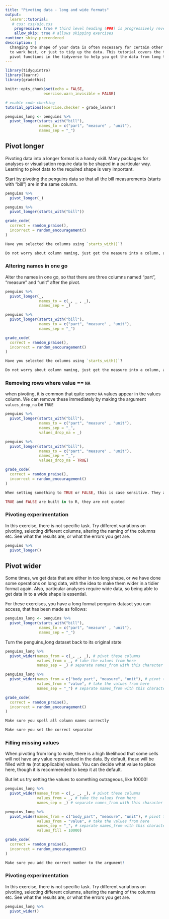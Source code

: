 ```yaml
---
title: "Pivoting data - long and wide formats"
output: 
  learnr::tutorial:
   # css: css/uio.css
    progressive: true # third level heading (###) is progressively revealed
    allow_skip: true # allows skipping exercises
runtime: shiny_prerendered
description: |
  Changing the shape of your data is often necessary for certain other functions
  to work best, or just to tidy up the data. This tutorial covers the two
  pivot functions in the tidyverse to help you get the data from long to wide, and vice versa.
---
```


```r

library(tidyquintro)
library(learnr)
library(gradethis)

knitr::opts_chunk$set(echo = FALSE,
                 exercise.warn_invisible = FALSE)

# enable code checking
tutorial_options(exercise.checker = grade_learnr)

penguins_long <- penguins %>% 
  pivot_longer(starts_with("bill"),
               names_to = c("part", "measure" , "unit"),
               names_sep = "_")
```


## Pivot longer

Pivoting data into a longer format is a handy skill.
Many packages for analyses or visualisation require data to be shaped in a particular way.
Learning to pivot data to the required shape is very important.

Start by pivoting the penguins data so that all the bill measurements (starts with "bill") are in the same column.

```r
penguins %>% 
  pivot_longer(_)
```

```r
penguins %>% 
  pivot_longer(starts_with("bill"))
```

```r
grade_code(
  correct = random_praise(),
  incorrect = random_encouragement()
)
```

```r
Have you selected the columns using `starts_with()`?
```

```r
Do not worry about column naming, just get the measure into a column, and the measure names into another. 
```



### Altering names in one go

Alter the names in one go, so that there are three columns named "part", "measure" and "unit" after the pivot.
```r
penguins %>% 
  pivot_longer(_,
               names_to = c(_, _ , _),
               names_sep = _)
```

```r
penguins %>% 
  pivot_longer(starts_with("bill"),
               names_to = c("part", "measure" , "unit"),
               names_sep = "_")
```

```r
grade_code(
  correct = random_praise(),
  incorrect = random_encouragement()
)
```

```r
Have you selected the columns using `starts_with()`?
```

```r
Do not worry about column naming, just get the measure into a column, and the measure names into another. 
```

### Removing rows where value == `NA`

when pivoting, it is common that quite some `NA` values appear in the values column. 
We can remove these immediately by making the argument `values_drop_na` be  `TRUE`

```r
penguins %>% 
  pivot_longer(starts_with("bill"),
               names_to = c("part", "measure" , "unit"),
               names_sep = "_",
               values_drop_na = _)
```

```r
penguins %>% 
  pivot_longer(starts_with("bill"),
               names_to = c("part", "measure" , "unit"),
               names_sep = "_",
               values_drop_na = TRUE)
```

```r
grade_code(
  correct = random_praise(),
  incorrect = random_encouragement()
)
```

```r
When setting something to TRUE or FALSE, this is case sensitive. They are all in capital letters
```

```r
TRUE and FALSE are built in to R, they are not quoted 
```

### Pivoting experimentation

In this exercise, there is not specific task. 
Try different variations on pivoting, selecting different columns, 
altering the naming of the columns etc.
See what the results are, or what the errors you get are.

```r
penguins %>% 
  pivot_longer()
```


## Pivot wider

Some times, we get data that are either in too long shape, or we have done some operations on long data, with the idea to make them wider in a tidier format again. 
Also, particular analyses require wide data, so being able to get data in to a wide shape is essential.

For these exercises, you have a long format penguins dataset you can access, that has been made as follows:

```r
penguins_long <- penguins %>% 
  pivot_longer(starts_with("bill"),
               names_to = c("part", "measure" , "unit"),
               names_sep = "_")
```


Turn the penguins_long dataset back to its original state
```r
penguins_long %>% 
  pivot_wider(names_from = c(_, _, _), # pivot these columns
              values_from = _, # take the values from here
              names_sep = _) # separate names_from with this character
```

```r
penguins_long %>% 
  pivot_wider(names_from = c("body_part", "measure", "unit"), # pivot these columns
              values_from = "value", # take the values from here
              names_sep = "_") # separate names_from with this character
```

```r
grade_code(
  correct = random_praise(),
  incorrect = random_encouragement()
)
```

```r
Make sure you spell all column names correctly
```

```r
Make sure you set the correct separator
```

### Filling missing values

When pivoting from long to wide, there is a high likelihood that some cells will not have any value represented in the data.
By default, these will be filled with `NA` (not applicable) values. 
You can decide what value to place here, though it is recommended to keep it at the default. 

But let us try setting the values to something outrageous, like 10000!

```r
penguins_long %>% 
  pivot_wider(names_from = c(_, _, _), # pivot these columns
              values_from = _, # take the values from here
              names_sep = _) # separate names_from with this character
```

```r
penguins_long %>% 
  pivot_wider(names_from = c("body_part", "measure", "unit"), # pivot these columns
              values_from = "value", # take the values from here
              names_sep = "_", # separate names_from with this character
              values_fill = 10000) 
```

```r
grade_code(
  correct = random_praise(),
  incorrect = random_encouragement()
)
```

```r
Make sure you add the correct number to the argument!
```

### Pivoting experimentation

In this exercise, there is not specific task. 
Try different variations on pivoting, selecting different columns, 
altering the naming of the columns etc.
See what the results are, or what the errors you get are.

```r
penguins_long %>% 
  pivot_wider()
```

<!-- ## Quiz -->

<!-- ```{r quiz} -->
<!-- quiz( -->
<!--   question("What functions can you use to subset a data set by rows?", -->
<!--     answer("dplyr's `filter()`", correct = TRUE), -->
<!--     answer("dplyr's `select()`"), -->
<!--     answer("`subset()`", correct = TRUE),
    allow_retry = TRUE -->
<!--   ), -->
<!--   question("What functions can you use to subset a data set by columns", -->
<!--     answer("dplyr's `filter()`"), -->
<!--     answer("dplyr's `select()`", correct = TRUE), -->
<!--     answer("`subset()`", correct = TRUE),
    allow_retry = TRUE -->
<!--   ), -->
<!--   question("If you want to select all columns in data 'df' that contains the string 'something', you can do that by", -->
<!--     answer("`df[grepl('something', names(df))]`", correct = TRUE), -->
<!--     answer("`select(df, starts_with('something')`"), -->
<!--     answer("`df[,'something']`"), -->
<!--     answer("`select(df, contains('something')`", correct = TRUE),
    allow_retry = TRUE -->
<!--   ), -->
<!--     question("If you want to subset rows so that you only have those below 18 years of age, you can do that by", -->
<!--     answer("`df$age < 18`"), -->
<!--     answer("`filter(df, age < 18)`", correct = TRUE), -->
<!--     answer("`df[df$age < 18,]`", correct = TRUE), -->
<!--     answer("`filter(df, age <= 18)`"),
    allow_retry = TRUE -->
<!--   )
<!-- ) -->
<!-- ``` -->



